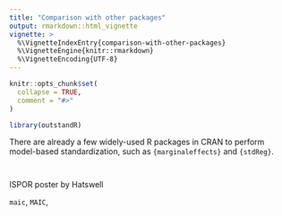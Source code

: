 ```yaml
---
title: "Comparison with other packages"
output: rmarkdown::html_vignette
vignette: >
  %\VignetteIndexEntry{comparison-with-other-packages}
  %\VignetteEngine{knitr::rmarkdown}
  %\VignetteEncoding{UTF-8}
---
```


```r
knitr::opts_chunk$set(
  collapse = TRUE,
  comment = "#>"
)
```

```r
library(outstandR)
```

There are already a few widely-used R packages in CRAN to perform model-based standardization, such as `{marginaleffects}` and `{stdReg}`.


```r

```

```r

```

ISPOR poster by Hatswell

`maic`, `MAIC`, 